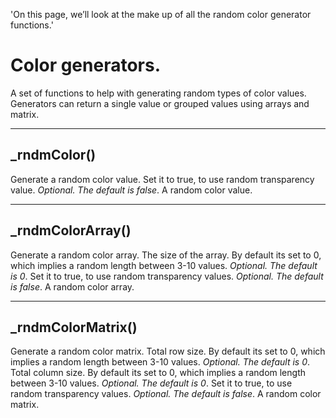   'On this page, we’ll look at the make up of all the random color generator functions.'


# Color generators.
A set of functions to help with generating random types of color values. 
Generators can return a single value or grouped values using arrays and matrix. 

---

## _rndmColor()
Generate a random color value.
<Properties>
  <Property name="transp" type="bool">
    Set it to true, to use random transparency value. _Optional. The default is false_.
  </Property>
  <Property name="returns" type="color">
    A random color value.
  </Property>
</Properties>

---

## _rndmColorArray()
Generate a random color array.
<Properties>
  <Property name="size" type="int">
    The size of the array. By default its set to 0, which implies a random length between 3-10 values. _Optional. The default is 0_.
  </Property>
  <Property name="transp" type="bool">
    Set it to true, to use random transparency values. _Optional. The default is false_.
  </Property>
  <Property name="returns" type="array<color>">
    A random color array.
  </Property>
</Properties>

---

## _rndmColorMatrix()
Generate a random color matrix.
<Properties>
  <Property name="rows" type="int">
    Total row size. By default its set to 0, which implies a random length between 3-10 values. _Optional. The default is 0_.
  </Property>
  <Property name="columns" type="int">
    Total column size. By default its set to 0, which implies a random length between 3-10 values. _Optional. The default is 0_.
  </Property>
  <Property name="transp" type="bool">
    Set it to true, to use random transparency values. _Optional. The default is false_.
  </Property>
  <Property name="returns" type="matrix<color>">
    A random color matrix.
  </Property>
</Properties>
